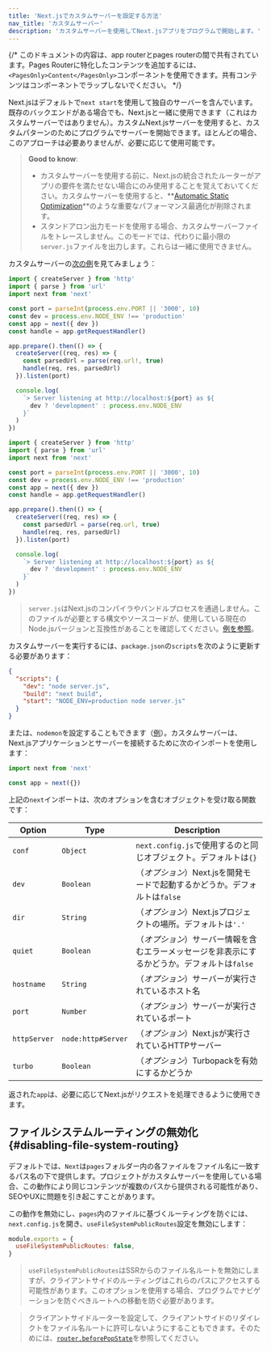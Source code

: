 ```yaml
---
title: 'Next.jsでカスタムサーバーを設定する方法'
nav_title: 'カスタムサーバー'
description: 'カスタムサーバーを使用してNext.jsアプリをプログラムで開始します。'
---
```


{/* このドキュメントの内容は、app routerとpages routerの間で共有されています。Pages Routerに特化したコンテンツを追加するには、`<PagesOnly>Content</PagesOnly>`コンポーネントを使用できます。共有コンテンツはコンポーネントでラップしないでください。 */}

Next.jsはデフォルトで`next start`を使用して独自のサーバーを含んでいます。既存のバックエンドがある場合でも、Next.jsと一緒に使用できます（これはカスタムサーバーではありません）。カスタムNext.jsサーバーを使用すると、カスタムパターンのためにプログラムでサーバーを開始できます。ほとんどの場合、このアプローチは必要ありませんが、必要に応じて使用可能です。

> **Good to know**:
>
> - カスタムサーバーを使用する前に、Next.jsの統合されたルーターがアプリの要件を満たせない場合にのみ使用することを覚えておいてください。カスタムサーバーを使用すると、**[Automatic Static Optimization](https://nextjs.org/docs/canary/pages/building-your-application/rendering/automatic-static-optimization)**のような重要なパフォーマンス最適化が削除されます。
> - スタンドアロン出力モードを使用する場合、カスタムサーバーファイルをトレースしません。このモードでは、代わりに最小限の`server.js`ファイルを出力します。これらは一緒に使用できません。

カスタムサーバーの[次の例](https://github.com/vercel/next.js/tree/canary/examples/custom-server)を見てみましょう：

<Tabs>
<TabItem value="ts" label="TypeScript">

```ts title="server.ts" switcher
import { createServer } from 'http'
import { parse } from 'url'
import next from 'next'

const port = parseInt(process.env.PORT || '3000', 10)
const dev = process.env.NODE_ENV !== 'production'
const app = next({ dev })
const handle = app.getRequestHandler()

app.prepare().then(() => {
  createServer((req, res) => {
    const parsedUrl = parse(req.url!, true)
    handle(req, res, parsedUrl)
  }).listen(port)

  console.log(
    `> Server listening at http://localhost:${port} as ${
      dev ? 'development' : process.env.NODE_ENV
    }`
  )
})
```

</TabItem>
<TabItem value="js" label="JavaScript">

```js title="server.js" switcher
import { createServer } from 'http'
import { parse } from 'url'
import next from 'next'

const port = parseInt(process.env.PORT || '3000', 10)
const dev = process.env.NODE_ENV !== 'production'
const app = next({ dev })
const handle = app.getRequestHandler()

app.prepare().then(() => {
  createServer((req, res) => {
    const parsedUrl = parse(req.url, true)
    handle(req, res, parsedUrl)
  }).listen(port)

  console.log(
    `> Server listening at http://localhost:${port} as ${
      dev ? 'development' : process.env.NODE_ENV
    }`
  )
})
```

</TabItem>
</Tabs>

> `server.js`はNext.jsのコンパイラやバンドルプロセスを通過しません。このファイルが必要とする構文やソースコードが、使用している現在のNode.jsバージョンと互換性があることを確認してください。[例を参照](https://github.com/vercel/next.js/tree/canary/examples/custom-server)。

カスタムサーバーを実行するには、`package.json`の`scripts`を次のように更新する必要があります：

```json title="package.json"
{
  "scripts": {
    "dev": "node server.js",
    "build": "next build",
    "start": "NODE_ENV=production node server.js"
  }
}
```

または、`nodemon`を設定することもできます（[例](https://github.com/vercel/next.js/tree/canary/examples/custom-server)）。カスタムサーバーは、Next.jsアプリケーションとサーバーを接続するために次のインポートを使用します：

```js
import next from 'next'

const app = next({})
```

上記の`next`インポートは、次のオプションを含むオブジェクトを受け取る関数です：

| Option       | Type               | Description                                                                                   |
| ------------ | ------------------ | --------------------------------------------------------------------------------------------- |
| `conf`       | `Object`           | `next.config.js`で使用するのと同じオブジェクト。デフォルトは`{}`                              |
| `dev`        | `Boolean`          | （_オプション_）Next.jsを開発モードで起動するかどうか。デフォルトは`false`                    |
| `dir`        | `String`           | （_オプション_）Next.jsプロジェクトの場所。デフォルトは`'.'`                                  |
| `quiet`      | `Boolean`          | （_オプション_）サーバー情報を含むエラーメッセージを非表示にするかどうか。デフォルトは`false` |
| `hostname`   | `String`           | （_オプション_）サーバーが実行されているホスト名                                              |
| `port`       | `Number`           | （_オプション_）サーバーが実行されているポート                                                |
| `httpServer` | `node:http#Server` | （_オプション_）Next.jsが実行されているHTTPサーバー                                           |
| `turbo`      | `Boolean`          | （_オプション_）Turbopackを有効にするかどうか                                                 |

返された`app`は、必要に応じてNext.jsがリクエストを処理できるように使用できます。

<PagesOnly>

## ファイルシステムルーティングの無効化 {#disabling-file-system-routing}

デフォルトでは、`Next`は`pages`フォルダー内の各ファイルをファイル名に一致するパス名の下で提供します。プロジェクトがカスタムサーバーを使用している場合、この動作により同じコンテンツが複数のパスから提供される可能性があり、SEOやUXに問題を引き起こすことがあります。

この動作を無効にし、`pages`内のファイルに基づくルーティングを防ぐには、`next.config.js`を開き、`useFileSystemPublicRoutes`設定を無効にします：

```js title="next.config.js"
module.exports = {
  useFileSystemPublicRoutes: false,
}
```

> `useFileSystemPublicRoutes`はSSRからのファイル名ルートを無効にしますが、クライアントサイドのルーティングはこれらのパスにアクセスする可能性があります。このオプションを使用する場合、プログラムでナビゲーションを防ぐべきルートへの移動を防ぐ必要があります。

> クライアントサイドルーターを設定して、クライアントサイドのリダイレクトをファイル名ルートに許可しないようにすることもできます。そのためには、[`router.beforePopState`](https://nextjs.org/docs/canary/pages/api-reference/functions/use-router#routerbeforepopstate)を参照してください。

</PagesOnly>
